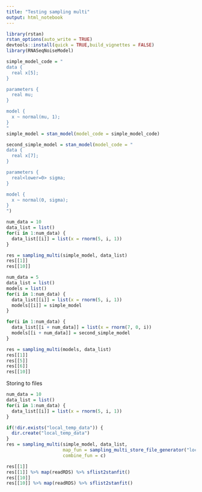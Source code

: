```yaml
---
title: "Testing sampling multi"
output: html_notebook
---
```


```r
library(rstan)
rstan_options(auto_write = TRUE)
devtools::install(quick = TRUE,build_vignettes = FALSE)
library(RNASeqNoiseModel)

simple_model_code = "
data {
  real x[5];
}

parameters {
  real mu;
}

model {
  x ~ normal(mu, 1);
}
"
simple_model = stan_model(model_code = simple_model_code)

second_simple_model = stan_model(model_code = "
data {
  real x[7];
}

parameters {
  real<lower=0> sigma;
}

model {
  x ~ normal(0, sigma);
}
")

```

```r
num_data = 10
data_list = list()
for(i in 1:num_data) {
  data_list[[i]] = list(x = rnorm(5, i, 1))
}

res = sampling_multi(simple_model, data_list)
res[[1]]
res[[10]]
```

```r
num_data = 5
data_list = list()
models = list()
for(i in 1:num_data) {
  data_list[[i]] = list(x = rnorm(5, i, 1))
  models[[i]] = simple_model
}

for(i in 1:num_data) {
  data_list[[i + num_data]] = list(x = rnorm(7, 0, i))
  models[[i + num_data]] = second_simple_model
}

res = sampling_multi(models, data_list)
res[[1]]
res[[5]]
res[[6]]
res[[10]]
```

Storing to files

```r
num_data = 10
data_list = list()
for(i in 1:num_data) {
  data_list[[i]] = list(x = rnorm(5, i, 1))
}

if(!dir.exists("local_temp_data")) {
  dir.create("local_temp_data")
}
res = sampling_multi(simple_model, data_list, 
                     map_fun = sampling_multi_store_file_generator("local_temp_data","simple_fit"), 
                     combine_fun = c)

res[[1]]
res[[1]] %>% map(readRDS) %>% sflist2stanfit()
res[[10]]
res[[10]] %>% map(readRDS) %>% sflist2stanfit()
```
